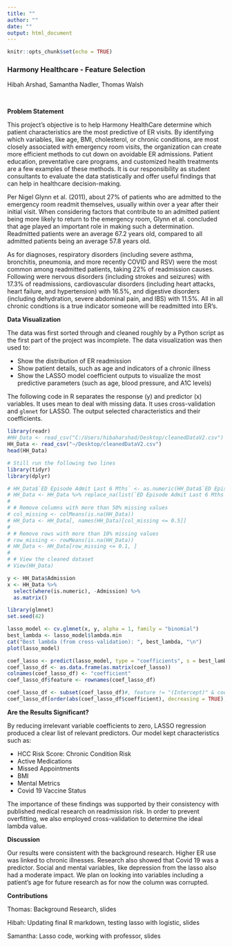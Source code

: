 ```yaml
---
title: ""
author: ""
date: ""
output: html_document
---
```


```r
knitr::opts_chunk$set(echo = TRUE)
```

### Harmony Healthcare - Feature Selection
Hibah Arshad, Samantha Nadler, Thomas Walsh

<br>

**Problem Statement**

This project's objective is to help Harmony HealthCare determine which patient characteristics are the most predictive of ER visits. By identifying which variables, like age, BMI, cholesterol, or chronic conditions, are most closely associated with emergency room visits, the organization can create more efficient methods to cut down on avoidable ER admissions. Patient education, preventative care programs, and customized health treatments are a few examples of these methods. It is our responsibility as student consultants to evaluate the data statistically and offer useful findings that can help in healthcare decision-making.

Per Nigel Glynn et al. (2011), about 27% of patients who are admitted to the emergency room readmit themselves, usually within over a year after their initial visit. When considering factors that contribute to an admitted patient being more likely to return to the emergency room, Glynn et al. concluded that age played an important role in making such a determination. Readmitted patients were an average 67.2 years old, compared to all admitted patients being an average 57.8 years old.

As for diagnoses, respiratory disorders (including severe asthma, bronchitis, pneumonia, and more recently COVID and RSV) were the most common among readmitted patients, taking 22% of readmission causes. Following were nervous disorders (including strokes and seizures) with 17.3% of readmissions, cardiovascular disorders (including heart attacks, heart failure, and hypertension) with 16.5%, and digestive disorders (including dehydration, severe abdominal pain, and IBS) with 11.5%. All in all chronic condtions is a true indicator someone will be readmitted into ER's. 

**Data Visualization**

The data was first sorted through and cleaned roughly by a Python script as the first part of the project was incomplete. The data visualization was then used to:

- Show the distribution of ER readmission 
- Show patient details, such as age and indicators of a chronic illness 
- Show the LASSO model coefficient outputs to visualize the most predictive parameters (such as age, blood pressure, and A1C levels)

The following code in R separates the response (y) and predictor (x) variables. It uses mean to deal with missing data. It uses cross-validation and `glmnet` for LASSO. The output selected characteristics and their coefficients.

```r
library(readr)
#HH_Data <- read_csv("C:/Users/hibaharshad/Desktop/cleanedDataV2.csv")
HH_Data <- read_csv("~/Desktop/cleanedDataV2.csv")
head(HH_Data)
```

```r
# Still run the following two lines
library(tidyr)
library(dplyr)

# HH_Data$`ED Episode Admit Last 6 Mths` <- as.numeric(HH_Data$`ED Episode Admit Last 6 Mths`)
# HH_Data <- HH_Data %>% replace_na(list(`ED Episode Admit Last 6 Mths` = 0))
# 
# # Remove columns with more than 50% missing values
# col_missing <- colMeans(is.na(HH_Data))
# HH_Data <- HH_Data[, names(HH_Data)[col_missing <= 0.5]]
# 
# # Remove rows with more than 10% missing values
# row_missing <- rowMeans(is.na(HH_Data))
# HH_Data <- HH_Data[row_missing <= 0.1, ]
# 
# # View the cleaned dataset
# View(HH_Data)
```

```r
y <- HH_Data$Admission
x <- HH_Data %>%
  select(where(is.numeric), -Admission) %>%
  as.matrix()
```

```r
library(glmnet)
set.seed(42)

lasso_model <- cv.glmnet(x, y, alpha = 1, family = "binomial")
best_lambda <- lasso_model$lambda.min
cat("Best lambda (from cross-validation): ", best_lambda, "\n")
plot(lasso_model)
```

```r
coef_lasso <- predict(lasso_model, type = "coefficients", s = best_lambda)
coef_lasso_df <- as.data.frame(as.matrix(coef_lasso))
colnames(coef_lasso_df) <- "coefficient"
coef_lasso_df$feature <- rownames(coef_lasso_df)

coef_lasso_df <- subset(coef_lasso_df)#, feature != "(Intercept)" & coefficient != 0)
coef_lasso_df[order(abs(coef_lasso_df$coefficient), decreasing = TRUE), ][1:20, ]
```

**Are the Results Significant?**

By reducing irrelevant variable coefficients to zero, LASSO regression produced a clear list of relevant predictors. Our model kept characteristics such as:

- HCC Risk Score: Chronic Condition Risk
- Active Medications
- Missed Appointments
- BMI
- Mental Metrics
- Covid 19 Vaccine Status

The importance of these findings was supported by their consistency with published medical research on readmission risk. In order to prevent overfitting, we also employed cross-validation to determine the ideal lambda value.

**Discussion**

Our results were consistent with the background research. Higher ER use was linked to chronic illnesses. Research also showed that Covid 19 was a predictor. Social and mental variables, like depression from the lasso also had a moderate impact. We plan on looking into variables including a patient’s age for future research as for now the column was corrupted. 

**Contributions**

Thomas: Background Research, slides

Hibah: Updating final R markdown, testing lasso with logistic, slides

Samantha: Lasso code, working with professor, slides
